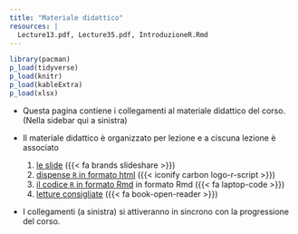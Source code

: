 ```yaml
---
title: "Materiale didattico"
resources: |
  Lecture13.pdf, Lecture35.pdf, IntroduzioneR.Rmd
---
```



```r
library(pacman)
p_load(tidyverse)
p_load(knitr)
p_load(kableExtra)
p_load(xlsx)
```

::: {.home}

- Questa pagina contiene i collegamenti al materiale didattico del corso. (Nella sidebar qui a sinistra)

- Il materiale didattico è organizzato per lezione e a ciscuna lezione è associato
  1. [le slide]() ({{< fa brands slideshare >}})
  2. [dispense `R` in formato html]() ({{< iconify carbon logo-r-script >}})
  2. [il codice `R` in formato Rmd]() in formato Rmd ({{< fa laptop-code >}})
  3. [letture consigliate]() ({{< fa book-open-reader >}})

- I collegamenti (a sinistra) si attiveranno in sincrono con la progressione del corso.


:::



